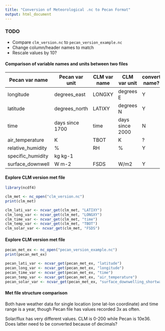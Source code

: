 ```yaml
---
title: "Conversion of Meteorological .nc to Pecan Format"
output: html_document
---
```



### TODO
- Compare `clm_version.nc` to `pecan_version_example.nc`
- Change column/header names to match
- Rescale values by 10? 

#### Comparison of variable names and units between two files

Pecan var name    | Pecan var unit  | CLM var name | CLM var unit    | convert name? | convert unit?
----------------- | --------------- | ------------ | ------------    | ------------- | -------------
longitude         | degrees_east    | LONGXY       | degrees E       | Y             | N?
latitude          | degrees_north   | LATIXY       | degrees N       | Y             | N?
time              | days since 1700 | time         | days since 2000 | N             | Y
air_temperature   | K               | TBOT         | K               | ?             | N
relative_humidity | %               | RH           | %               | Y             | N
specific_humidity | kg kg-1         |              |                 |               |
surface_downwell  | W m-2           | FSDS         | W/m2            | Y             | N?

#### Explore CLM version met file

```r
library(ncdf4)

clm_met <- nc_open("clm_version.nc")
print(clm_met)

clm_lati_var <- ncvar_get(clm_met, "LATIXY")
clm_long_var <- ncvar_get(clm_met, "LONGXY")
clm_time_var <- ncvar_get(clm_met, "time") 
clm_temp_var <- ncvar_get(clm_met, "TBOT")
clm_solar_var <- ncvar_get(clm_met, "FSDS")
```

#### Explore CLM version met file

```r
pecan_met_ex <- nc_open("pecan_version_example.nc")
print(pecan_met_ex)

pecan_lati_var <- ncvar_get(pecan_met_ex, "latitude")
pecan_long_var <- ncvar_get(pecan_met_ex, "longitude")
pecan_time_var <- ncvar_get(pecan_met_ex, "time")
pecan_temp_var <- ncvar_get(pecan_met_ex, "air_temperature")
pecan_solar_var <- ncvar_get(pecan_met_ex, "surface_downwelling_shortwave_flux_in_air")
```

#### Met file structure comparison

Both have weather data for single location (one lat-lon coordinate) and time range is a year, though Pecan file has values recorded 3x as often. 

Solar/flux has very different values. CLM is 0-200 while Pecan is 10e36. Does latter need to be converted because of decimals? 
